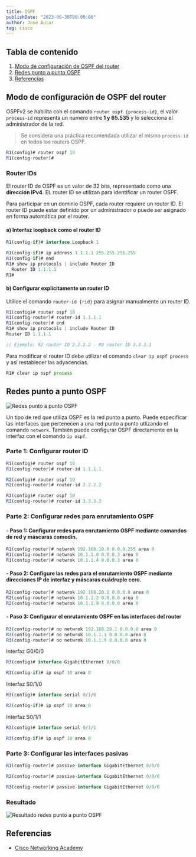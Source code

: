 ```yaml
---
title: OSPF
publishDate: "2023-06-30T00:00:00"
author: José Aular
tag: cisco
---
```



## Tabla de contenido

1.  [Modo de configuración de OSPF del router](/blog/ospf#modo-de-configuración-de-ospf-del-router)
2.  [Redes punto a punto OSPF](/blog/ospf#redes-punto-a-punto-ospf)
3.  [Referencias](/blog/ospf#referencias)

## Modo de configuración de OSPF del router

OSPFv2 se habilita con el comando `router ospf {process-id}`, el valor `process-id` representa un número entre **1 y 65.535** y lo selecciona el administrador de la red.

> Se considera una práctica recomendada utilizar el mismo `process-id` en todos los routers OSPF.

```js title="R1"
R1(config)# router ospf 10
R1(config-router)#
```

### Router IDs

El router ID de OSPF es un valor de 32 bits, representado como una **dirección IPv4**. EL router ID se utilizan para identificar un router OSPF.

Para participar en un dominio OSPF, cada router requiere un router ID. El router ID puede estar definido por un administrador o puede ser asignado en forma automática por el router.

#### a) Interfaz loopback como el router ID

```js title="R1"
R1(config-if)# interface Loopback 1
```

```js title="R1"
R1(config-if)# ip address 1.1.1.1 255.255.255.255
R1(config-if)# end
R1# show ip protocols | include Router ID
  Router ID 1.1.1.1
R1#
```

#### b) Configurar explícitamente un router ID

Utilice el comando `router-id {rid}` para asignar manualmente un router ID.

```js title="R1" {2}
R1(config)# router ospf 10
R1(config-router)# router-id 1.1.1.1
R1(config-router)# end
R1# show ip protocols | include Router ID
Router ID 1.1.1.1

// Ejemplo: R2 router ID 2.2.2.2 - R3 router ID 3.3.3.3
```

Para modificar el router ID debe utilizar el comando `clear ip ospf process` y asi restablecer las adyacencias.

```js title="R1"
R1# clear ip ospf process
```

## Redes punto a punto OSPF

![Redes punto a punto OSPF](https://res.cloudinary.com/jaular/image/upload/v1688155993/blog/ospf/ospf_punto_a_punto_mryzfg.png "Redes punto a punto OSPF")

Un tipo de red que utiliza OSPF es la red punto a punto. Puede especificar las interfaces que pertenecen a una red punto a punto utlizando el comando `network`. También puede configurar OSPF directamente en la interfaz con el comando `ip ospf`.

### Parte 1: Configurar router ID

```js title="R1"
R1(config)# router ospf 10
R1(config-router)# router-id 1.1.1.1
```

```js title="R2"
R2(config)# router ospf 10
R2(config-router)# router-id 2.2.2.2
```

```js title="R3"
R3(config)# router ospf 10
R3(config-router)# router-id 3.3.3.3
```

### Parte 2: Configurar redes para enrutamiento OSPF

#### - Paso 1: Configurar redes para enrutamiento OSPF mediante comandos de red y máscaras comodín.

```js title="R1"
R1(config-router)# netwrok 192.168.10.0 0.0.0.255 area 0
R1(config-router)# netwrok 10.1.1.0 0.0.0.3 area 0
R1(config-router)# netwrok 10.1.1.4 0.0.0.3 area 0
```

#### - Paso 2: Configure las redes para el enrutamiento OSPF mediante direcciones IP de interfaz y máscaras cuádruple cero.

```js title="R2"
R2(config-router)# netwrok 192.168.20.1 0.0.0.0 area 0
R2(config-router)# netwrok 10.1.1.2 0.0.0.0 area 0
R2(config-router)# netwrok 10.1.1.9 0.0.0.0 area 0
```

#### - Paso 3: Configurar el enrutamiento OSPF en las interfaces del router

```js title="R3"
R3(config-router)# no netwrok 192.168.20.1 0.0.0.0 area 0
R3(config-router)# no netwrok 10.1.1.1 0.0.0.0 area 0
R3(config-router)# no netwrok 10.1.1.9 0.0.0.0 area 0
```

Interfaz G0/0/0

```js title="R3"
R3(config)# interface GigabitEthernet 0/0/0
```

```js title="R3"
R3(config-if)# ip ospf 10 area 0
```

Interfaz S0/1/0

```js title="R3"
R3(config)# interface serial 0/1/0
```

```js title="R3"
R3(config-if)# ip ospf 10 area 0
```

Interfaz S0/1/1

```js title="R3"
R3(config)# interface serial 0/1/1
```

```js title="R3"
R3(config-if)# ip ospf 10 area 0
```

### Parte 3: Configurar las interfaces pasivas

```js title="R1"
R1(config-router)# passive-interface GigabitEthernet 0/0/0
```

```js title="R2"
R2(config-router)# passive-interface GigabitEthernet 0/0/0
```

```js title="R3"
R3(config-router)# passive-interface GigabitEthernet 0/0/0
```

### Resultado

![Resultado redes punto a punto OSPF](https://res.cloudinary.com/jaular/image/upload/v1688156317/blog/ospf/resultado_1_dxyg3f.png "Resultado redes punto a punto OSPF")

## Referencias

- [Cisco Networking Academy](https://www.netacad.com/)
